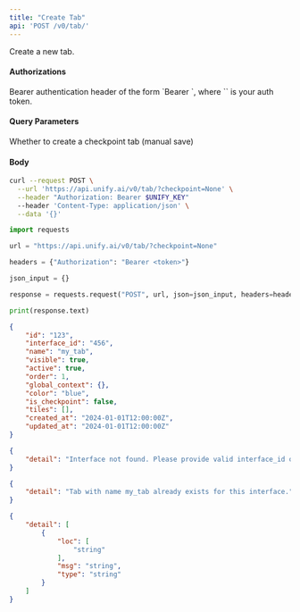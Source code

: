 ```yaml
---
title: "Create Tab"
api: 'POST /v0/tab/'
---
```

Create a new tab.

#### Authorizations

<ParamField header="Authorization" type="string" required="true">
  Bearer authentication header of the form `Bearer <token>`, where `<token>` is your auth token.
</ParamField>

#### Query Parameters

<ParamField query="checkpoint" type="boolean"  default="false">
Whether to create a checkpoint tab (manual save)
</ParamField>

#### Body

<ParamField body="name" type="string" required="true">

</ParamField>

<ParamField body="visible" type="boolean"  default="true">

</ParamField>

<ParamField body="active" type="boolean"  default="false">

</ParamField>

<ParamField body="order" type="integer"  default="0">

</ParamField>

<ParamField body="global_context" type="string | null" >

</ParamField>

<ParamField body="color" type="string | null" >

</ParamField>

<ParamField body="tab_id" type="string | null" >

</ParamField>

<ParamField body="interface_id" type="string" required="true">

</ParamField>

<RequestExample>

```bash cURL
curl --request POST \
  --url 'https://api.unify.ai/v0/tab/?checkpoint=None' \
  --header "Authorization: Bearer $UNIFY_KEY"
  --header 'Content-Type: application/json' \
  --data '{}'
```

```python Python
import requests

url = "https://api.unify.ai/v0/tab/?checkpoint=None"

headers = {"Authorization": "Bearer <token>"}

json_input = {}

response = requests.request("POST", url, json=json_input, headers=headers)

print(response.text)
```

</RequestExample>
<ResponseExample>

```json 201
{
    "id": "123",
    "interface_id": "456",
    "name": "my_tab",
    "visible": true,
    "active": true,
    "order": 1,
    "global_context": {},
    "color": "blue",
    "is_checkpoint": false,
    "tiles": [],
    "created_at": "2024-01-01T12:00:00Z",
    "updated_at": "2024-01-01T12:00:00Z"
}
```

```json 404
{
    "detail": "Interface not found. Please provide valid interface_id or project_id+interface_name."
}
```

```json 409
{
    "detail": "Tab with name my_tab already exists for this interface."
}
```

```json 422
{
    "detail": [
        {
            "loc": [
                "string"
            ],
            "msg": "string",
            "type": "string"
        }
    ]
}
```

</ResponseExample>
